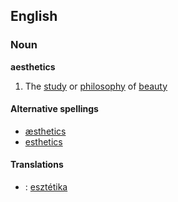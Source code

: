 ==English==
===Noun===
'''aesthetics'''

#The [[study]] or [[philosophy]] of [[beauty]]

====Alternative spellings====
*[[æsthetics]]
*[[esthetics]]

====Translations====
*{{hu}}: [[esztétika]]